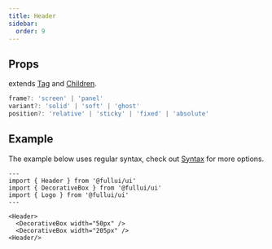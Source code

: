 ```yaml
---
title: Header
sidebar:
  order: 9
---
```


## Props
extends [Tag](/utility/tag) and [Children](/utility/children).
```ts
frame?: 'screen' | 'panel'
variant?: 'solid' | 'soft' | 'ghost'
position?: 'relative' | 'sticky' | 'fixed' | 'absolute'
```

## Example
The example below uses regular syntax, check out [Syntax](/overview/syntax) for more options.

```astro live
---
import { Header } from '@fullui/ui'
import { DecorativeBox } from '@fullui/ui'
import { Logo } from '@fullui/ui'
---

<Header>
  <DecorativeBox width="50px" />
  <DecorativeBox width="205px" />
<Header/>
```